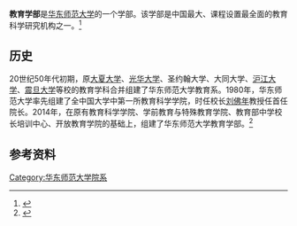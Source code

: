 {{Infobox University Department
 |名称              =教育学部
 |其他名称        =  
 |徽标              =
 |徽标说明        =
 |图像名称        =
 |图像大小        =
 |图像说明        =
 |拉丁名称        =
 |隶属              =[[华东师范大学|华东师范大学]]
 |建立时间        =2014年10月
 |关闭时间        =
 |类型              =学部
 |下属              =
 |主管官员        = 
 |主席 
 |院长              = 
 |常务副院长     =
 |副院长           =
 |系主任           =
 |所长              =
 |部长              =
 |主任              = [[袁振国|袁振国]]
 |党委书记        =
 |头衔              =
 |头衔人名        =
 |教师              =
 |员工              =
 |学生              =
 |本科生           =
 |研究生           =
 |博士生           =
 |其他学生        =
 |地址              ={{CHN}}[[上海市|上海市]][[普陀区_(上海市)|普陀区]] 
 |国家              =
 |省                 =
 |市                 =
 |坐标              =
 |网址              =[http://www.ed.ecnu.edu.cn/ ed.ecnu.edu.cn]
 |标志              =
 |脚注              =
}}

'''教育学部'''是[[华东师范大学|华东师范大学]]的一个学部。该学部是中国最大、课程设置最全面的教育科学研究机构之一。<ref>{{Cite web |url=http://edu.qq.com/a/20120524/000260.htm |title=腾讯教育 |accessdate=2016-01-18 |archive-date=2014-04-10 |archive-url=https://web.archive.org/web/20140410100816/http://edu.qq.com/a/20120524/000260.htm |dead-url=no }}</ref> 

==历史==
20世纪50年代初期，原[[大夏大学|大夏大学]]、[[光华大学|光华大学]]、圣约翰大学、大同大学、[[沪江大学|沪江大学]]、[[震旦大学|震旦大学]]等校的教育学科合并组建了华东师范大学教育系。1980年，华东师范大学率先组建了全中国大学中第一所教育科学学院，时任校长[[刘佛年|刘佛年]]教授任首任院长。2014年，在原有教育科学学院、学前教育与特殊教育学院、教育部中学校长培训中心、开放教育学院的基础上，组建了华东师范大学教育学部。<ref>{{Cite web |url=http://www.ed.ecnu.edu.cn/?page_id=115 |title=学部概况 |accessdate=2016-01-17 |archive-date=2016-06-19 |archive-url=https://web.archive.org/web/20160619193420/http://www.ed.ecnu.edu.cn/?page_id=115 |dead-url=no }}</ref>

==参考资料==
{{reflist}}

{{华东师范大学}}
[[Category:华东师范大学院系|Category:华东师范大学院系]]